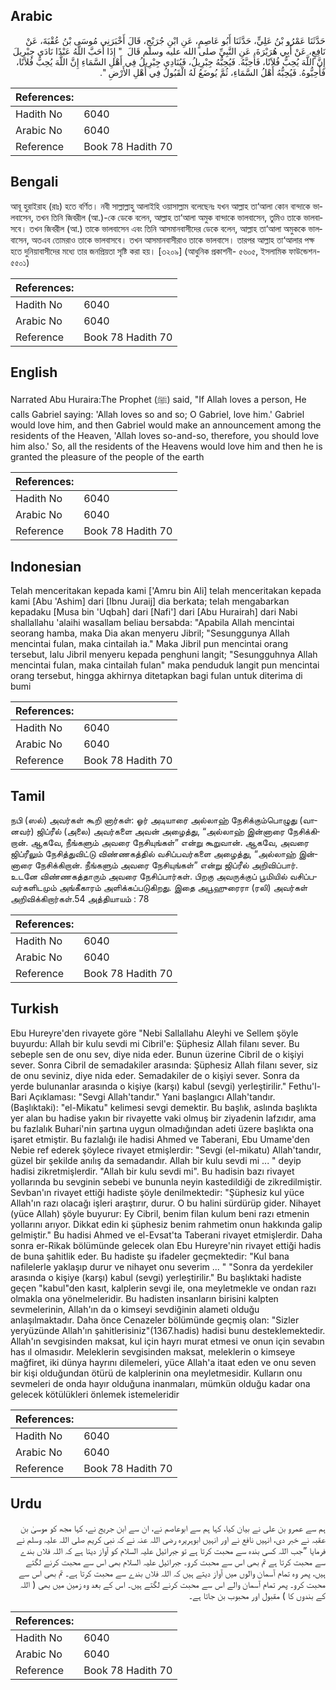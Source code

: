 ## Arabic


<div dir="rtl" lang="ar" style={{fontSize:'larger',backgroundColor:'#f8f9fa',padding:20}}>
حَدَّثَنَا عَمْرُو بْنُ عَلِيٍّ، حَدَّثَنَا أَبُو عَاصِمٍ، عَنِ ابْنِ جُرَيْجٍ، قَالَ أَخْبَرَنِي مُوسَى بْنُ عُقْبَةَ، عَنْ نَافِعٍ، عَنْ أَبِي هُرَيْرَةَ، عَنِ النَّبِيِّ صلى الله عليه وسلم قَالَ ‏ "‏ إِذَا أَحَبَّ اللَّهُ عَبْدًا نَادَى جِبْرِيلَ إِنَّ اللَّهَ يُحِبُّ فُلاَنًا، فَأَحِبَّهُ‏.‏ فَيُحِبُّهُ جِبْرِيلُ، فَيُنَادِي جِبْرِيلُ فِي أَهْلِ السَّمَاءِ إِنَّ اللَّهَ يُحِبُّ فُلاَنًا، فَأَحِبُّوهُ‏.‏ فَيُحِبُّهُ أَهْلُ السَّمَاءِ، ثُمَّ يُوضَعُ لَهُ الْقَبُولُ فِي أَهْلِ الأَرْضِ ‏"‏‏.‏
</div>
<div style={{backgroundColor:'#f8f9fa',padding:20, marginBottom: 10}}><table> <thead> <tr> <th>References:</th> <th></th> </tr> </thead> <tbody><tr><td>Hadith No</td><td>6040</td></tr><tr><td>Arabic No</td><td>6040</td></tr><tr><td>Reference</td><td>Book 78 Hadith 70</td></tr></tbody></table></div>

## Bengali


<div dir="ltr" lang="bn" style={{fontSize:'larger',backgroundColor:'#f8f9fa',padding:20}}>
আবূ হুরাইরাহ (রাঃ) হতে বর্ণিত। নবী সাল্লাল্লাহু আলাইহি ওয়াসাল্লাম বলেছেনঃ যখন আল্লাহ তা‘আলা কোন বান্দাকে ভালবাসেন, তখন তিনি জিবরীল (আ.)-কে ডেকে বলেন, আল্লাহ তা‘আলা অমুক বান্দাকে ভালবাসেন, তুমিও তাকে ভালবাসবে। তখন জিবরীল (আ.) তাকে ভালবাসেন এবং তিনি আসমানবাসীদের ডেকে বলেন, আল্লাহ তা‘আলা অমুককে ভালবাসেন, অতএব তোমরাও তাকে ভালবাসবে। তখন আসমানবাসীরাও তাকে ভালবাসে। তারপর আল্লাহ তা‘আলার পক্ষ হতে দুনিয়াবাসীদের মধ্যে তার জনপ্রিয়তা সৃষ্টি করা হয়। [৩২০৯] (আধুনিক প্রকাশনী- ৫৬০৫, ইসলামিক ফাউন্ডেশন- ৫৫০১)
</div>
<div style={{backgroundColor:'#f8f9fa',padding:20, marginBottom: 10}}><table> <thead> <tr> <th>References:</th> <th></th> </tr> </thead> <tbody><tr><td>Hadith No</td><td>6040</td></tr><tr><td>Arabic No</td><td>6040</td></tr><tr><td>Reference</td><td>Book 78 Hadith 70</td></tr></tbody></table></div>

## English


<div dir="ltr" lang="en" style={{fontSize:'larger',backgroundColor:'#f8f9fa',padding:20}}>
Narrated Abu Huraira:The Prophet (ﷺ) said, "If Allah loves a person, He calls Gabriel saying: 'Allah loves so and so; O Gabriel, love him.' Gabriel would love him, and then Gabriel would make an announcement among the residents of the Heaven, 'Allah loves so-and-so, therefore, you should love him also.' So, all the residents of the Heavens would love him and then he is granted the pleasure of the people of the earth
</div>
<div style={{backgroundColor:'#f8f9fa',padding:20, marginBottom: 10}}><table> <thead> <tr> <th>References:</th> <th></th> </tr> </thead> <tbody><tr><td>Hadith No</td><td>6040</td></tr><tr><td>Arabic No</td><td>6040</td></tr><tr><td>Reference</td><td>Book 78 Hadith 70</td></tr></tbody></table></div>

## Indonesian


<div dir="ltr" lang="id" style={{fontSize:'larger',backgroundColor:'#f8f9fa',padding:20}}>
Telah menceritakan kepada kami ['Amru bin Ali] telah menceritakan kepada kami [Abu 'Ashim] dari [Ibnu Juraij] dia berkata; telah mengabarkan kepadaku [Musa bin 'Uqbah] dari [Nafi'] dari [Abu Hurairah] dari Nabi shallallahu 'alaihi wasallam beliau bersabda: "Apabila Allah mencintai seorang hamba, maka Dia akan menyeru Jibril; "Sesunggunya Allah mencintai fulan, maka cintailah ia." Maka Jibril pun mencintai orang tersebut, lalu Jibril menyeru kepada penghuni langit; "Sesungguhnya Allah mencintai fulan, maka cintailah fulan" maka penduduk langit pun mencintai orang tersebut, hingga akhirnya ditetapkan bagi fulan untuk diterima di bumi
</div>
<div style={{backgroundColor:'#f8f9fa',padding:20, marginBottom: 10}}><table> <thead> <tr> <th>References:</th> <th></th> </tr> </thead> <tbody><tr><td>Hadith No</td><td>6040</td></tr><tr><td>Arabic No</td><td>6040</td></tr><tr><td>Reference</td><td>Book 78 Hadith 70</td></tr></tbody></table></div>

## Tamil


<div dir="ltr" lang="ta" style={{fontSize:'larger',backgroundColor:'#f8f9fa',padding:20}}>
நபி (ஸல்) அவர்கள் கூறி னார்கள்: ஓர் அடியாரை அல்லாஹ் நேசிக்கும்பொழுது (வானவர்) ஜிப்ரீல் (அலை) அவர்களை அவன் அழைத்து, “அல்லாஹ் இன்னாரை நேசிக்கிறான். ஆகவே, நீங்களும் அவரை நேசியுங்கள்” என்று கூறுவான். ஆகவே, அவரை ஜிப்ரீலும் நேசித்துவிட்டு விண்ணகத்தில் வசிப்பவர்களை அழைத்து, “அல்லாஹ் இன்னாரை நேசிக்கிறான். நீங்களும் அவரை நேசியுங்கள்” என்று ஜிப்ரீல் அறிவிப்பார். உடனே விண்ணகத்தாரும் அவரை நேசிப்பார்கள். பிறகு அவருக்குப் பூமியில் வசிப்பவர்களிடமும் அங்கீகாரம் அளிக்கப்படுகிறது. இதை அபூஹுரைரா (ரலி) அவர்கள் அறிவிக்கிறார்கள்.54 அத்தியாயம் : 78
</div>
<div style={{backgroundColor:'#f8f9fa',padding:20, marginBottom: 10}}><table> <thead> <tr> <th>References:</th> <th></th> </tr> </thead> <tbody><tr><td>Hadith No</td><td>6040</td></tr><tr><td>Arabic No</td><td>6040</td></tr><tr><td>Reference</td><td>Book 78 Hadith 70</td></tr></tbody></table></div>

## Turkish


<div dir="ltr" lang="tr" style={{fontSize:'larger',backgroundColor:'#f8f9fa',padding:20}}>
Ebu Hureyre'den rivayete göre "Nebi Sallallahu Aleyhi ve Sellem şöyle buyurdu: Allah bir kulu sevdi mi Cibril'e: Şüphesiz Allah filanı sever. Bu sebeple sen de onu sev, diye nida eder. Bunun üzerine Cibril de o kişiyi sever. Sonra Cibril de semadakiler arasında: Şüphesiz Allah filanı sever, siz de onu seviniz, diye nida eder. Semadakiler de o kişiyi sever. Sonra da yerde bulunanlar arasında o kişiye (karşı) kabul (sevgi) yerleştirilir." Fethu'l-Bari Açıklaması: "Sevgi Allah'tandır." Yani başlangıcı Allah'tandır. (Başlıktaki): "el-Mikatu" kelimesi sevgi demektir. Bu başlık, aslında başlıkta yer alan bu hadise yakın bir rivayette vaki olmuş bir ziyadenin lafzıdır, ama bu fazlalık Buhari'nin şartına uygun olmadığından adeti üzere başlıkta ona işaret etmiştir. Bu fazlalığı ile hadisi Ahmed ve Taberani, Ebu Umame'den Nebie ref ederek şöylece rivayet etmişlerdir: "Sevgi (el-mikatu) Allah'tandır, güzel bir şekilde anılış da semadandır. Allah bir kulu sevdi mi ... " deyip hadisi zikretmişlerdir. "Allah bir kulu sevdi mi". Bu hadisin bazı rivayet yollarında bu sevginin sebebi ve bununla neyin kastedildiği de zikredilmiştir. Sevban'ın rivayet ettiği hadiste şöyle denilmektedir: "Şüphesiz kul yüce Allah'ın razı olacağı işleri araştırır, durur. O bu halini sürdürüp gider. Nihayet (yüce Allah) şöyle buyurur: Ey Cibril, benim filan kulum beni razı etmenin yollarını arıyor. Dikkat edin ki şüphesiz benim rahmetim onun hakkında galip gelmiştir." Bu hadisi Ahmed ve el-Evsat'ta Taberani rivayet etmişlerdir. Daha sonra er-Rikak bölümünde gelecek olan Ebu Hureyre'nin rivayet ettiği hadis de buna şahitlik eder. Bu hadiste şu ifadeler geçmektedir: "Kul bana nafilelerle yaklaşıp durur ve nihayet onu severim ... " "Sonra da yerdekiler arasında o kişiye (karşı) kabul (sevgi) yerleştirilir." Bu başlıktaki hadiste geçen "kabul"den kasıt, kalplerin sevgi ile, ona meyletmekle ve ondan razı olmakla ona yönelmeleridir. Bu hadisten insanların birisini kalpten sevmelerinin, Allah'ın da o kimseyi sevdiğinin alameti olduğu anlaşılmaktadır. Daha önce Cenazeler bölümünde geçmiş olan: "Sizler yeryüzünde Allah'ın şahitlerisiniz"(1367.hadis) hadisi bunu desteklemektedir. Allah'ın sevgisinden maksat, kul için hayrı murat etmesi ve onun için sevabın has ıl olmasıdır. Meleklerin sevgisinden maksat, meleklerin o kimseye mağfiret, iki dünya hayrını dilemeleri, yüce Allah'a itaat eden ve onu seven bir kişi olduğundan ötürü de kalplerinin ona meyletmesidir. Kulların onu sevmeleri de onda hayır olduğuna inanmaları, mümkün olduğu kadar ona gelecek kötülükleri önlemek istemeleridir
</div>
<div style={{backgroundColor:'#f8f9fa',padding:20, marginBottom: 10}}><table> <thead> <tr> <th>References:</th> <th></th> </tr> </thead> <tbody><tr><td>Hadith No</td><td>6040</td></tr><tr><td>Arabic No</td><td>6040</td></tr><tr><td>Reference</td><td>Book 78 Hadith 70</td></tr></tbody></table></div>

## Urdu


<div dir="rtl" lang="ur" style={{fontSize:'larger',backgroundColor:'#f8f9fa',padding:20}}>
ہم سے عمرو بن علی نے بیان کیا، کہا ہم سے ابوعاصم نے، ان سے ابن جریج نے، کہا مجھ کو موسیٰ بن عقبہ نے خبر دی، انہیں نافع نے اور انہیں ابوہریرہ رضی اللہ عنہ نے کہ نبی کریم صلی اللہ علیہ وسلم نے فرمایا ”جب اللہ کسی بندہ سے محبت کرتا ہے تو جبرائیل علیہ السلام کو آواز دیتا ہے کہ اللہ فلاں بندے سے محبت کرتا ہے تم بھی اس سے محبت کرو۔ جبرائیل علیہ السلام بھی اس سے محبت کرنے لگتے ہیں، پھر وہ تمام آسمان والوں میں آواز دیتے ہیں کہ اللہ فلاں بندے سے محبت کرتا ہے۔ تم بھی اس سے محبت کرو۔ پھر تمام آسمان والے اس سے محبت کرنے لگتے ہیں۔ اس کے بعد وہ زمین میں بھی ( اللہ کے بندوں کا ) مقبول اور محبوب بن جاتا ہے۔
</div>
<div style={{backgroundColor:'#f8f9fa',padding:20, marginBottom: 10}}><table> <thead> <tr> <th>References:</th> <th></th> </tr> </thead> <tbody><tr><td>Hadith No</td><td>6040</td></tr><tr><td>Arabic No</td><td>6040</td></tr><tr><td>Reference</td><td>Book 78 Hadith 70</td></tr></tbody></table></div>